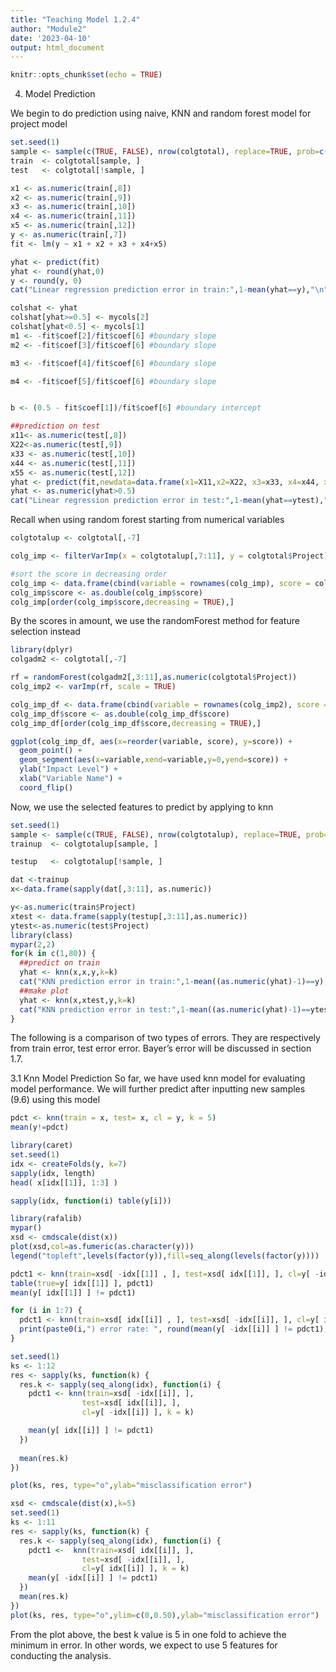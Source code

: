 ---
title: "Teaching Model 1.2.4"
author: "Module2"
date: '2023-04-10'
output: html_document
---

```{r setup, include=FALSE}
knitr::opts_chunk$set(echo = TRUE)
```

4. Model Prediction

We begin to do prediction using naive, KNN and random forest model for project model

```{r}
set.seed(1)
sample <- sample(c(TRUE, FALSE), nrow(colgtotal), replace=TRUE, prob=c(0.7,0.3))
train  <- colgtotal[sample, ]
test   <- colgtotal[!sample, ]

```


```{r}
x1 <- as.numeric(train[,8])
x2 <- as.numeric(train[,9])
x3 <- as.numeric(train[,10])
x4 <- as.numeric(train[,11])
x5 <- as.numeric(train[,12])
y <- as.numeric(train[,7])
fit <- lm(y ~ x1 + x2 + x3 + x4+x5)

```



```{r}
yhat <- predict(fit)
yhat <- round(yhat,0)
y <- round(y, 0)
cat("Linear regression prediction error in train:",1-mean(yhat==y),"\n")

```



```{r}
colshat <- yhat
colshat[yhat>=0.5] <- mycols[2]
colshat[yhat<0.5] <- mycols[1]
m1 <- -fit$coef[2]/fit$coef[6] #boundary slope
m2 <- -fit$coef[3]/fit$coef[6] #boundary slope

m3 <- -fit$coef[4]/fit$coef[6] #boundary slope

m4 <- -fit$coef[5]/fit$coef[6] #boundary slope


b <- (0.5 - fit$coef[1])/fit$coef[6] #boundary intercept

```


```{r}

##prediction on test
x11<- as.numeric(test[,8])
X22<-as.numeric(test[,9])
x33 <- as.numeric(test[,10])
x44 <- as.numeric(test[,11])
x55 <- as.numeric(test[,12])
yhat <- predict(fit,newdata=data.frame(x1=X11,x2=X22, x3=x33, x4=x44, x5=x55))
yhat <- as.numeric(yhat>0.5)
cat("Linear regression prediction error in test:",1-mean(yhat==ytest),"\n")

```


Recall when using random forest starting from numerical variables


```{r}
colgtotalup <- colgtotal[,-7]

```



```{r}
colg_imp <- filterVarImp(x = colgtotalup[,7:11], y = colgtotal$Project)

#sort the score in decreasing order
colg_imp <- data.frame(cbind(variable = rownames(colg_imp), score = colg_imp[,1]))
colg_imp$score <- as.double(colg_imp$score)
colg_imp[order(colg_imp$score,decreasing = TRUE),]

```

By the scores in amount, we use the randomForest method for feature selection instead


```{r}
library(dplyr)
colgadm2 <- colgtotal[,-7]

rf = randomForest(colgadm2[,3:11],as.numeric(colgtotal$Project))
colg_imp2 <- varImp(rf, scale = TRUE)

colg_imp_df <- data.frame(cbind(variable = rownames(colg_imp2), score = colg_imp2[,1]))
colg_imp_df$score <- as.double(colg_imp_df$score)
colg_imp_df[order(colg_imp_df$score,decreasing = TRUE),]

```


```{r}
ggplot(colg_imp_df, aes(x=reorder(variable, score), y=score)) + 
  geom_point() +
  geom_segment(aes(x=variable,xend=variable,y=0,yend=score)) +
  ylab("Impact Level") +
  xlab("Variable Name") +
  coord_flip()


```


Now, we use the selected features to predict by applying to knn


```{r}
set.seed(1)
sample <- sample(c(TRUE, FALSE), nrow(colgtotalup), replace=TRUE, prob=c(0.7,0.3))
trainup  <- colgtotalup[sample, ]

testup   <- colgtotalup[!sample, ]

```


```{r}
dat <-trainup
x<-data.frame(sapply(dat[,3:11], as.numeric))

y<-as.numeric(train$Project)
xtest <- data.frame(sapply(testup[,3:11],as.numeric))
ytest<-as.numeric(test$Project)
library(class)
mypar(2,2)
for(k in c(1,80)) {
  ##predict on train
  yhat <- knn(x,x,y,k=k)
  cat("KNN prediction error in train:",1-mean((as.numeric(yhat)-1)==y),"\n")
  ##make plot
  yhat <- knn(x,xtest,y,k=k)
  cat("KNN prediction error in test:",1-mean((as.numeric(yhat)-1)==ytest),"\n")
}

```
The following is a comparison of two types of errors. They are respectively from train error, test error error. Bayer's error will be discussed in section 1.7.



3.1 Knn Model Prediction 
So far, we have used knn model for evaluating model performance. We will further predict after inputting new samples (9.6) using this model

```{r}
pdct <- knn(train = x, test= x, cl = y, k = 5)
mean(y!=pdct)

```



```{r}
library(caret)
set.seed(1)
idx <- createFolds(y, k=7)
sapply(idx, length)
head( x[idx[[1]], 1:3] ) 
```




```{r}
sapply(idx, function(i) table(y[i]))

```



```{r}
library(rafalib)
mypar()
xsd <- cmdscale(dist(x))
plot(xsd,col=as.fumeric(as.character(y)))
legend("topleft",levels(factor(y)),fill=seq_along(levels(factor(y))))

```




```{r}
pdct1 <- knn(train=xsd[ -idx[[1]] , ], test=xsd[ idx[[1]], ], cl=y[ -idx[[1]] ], k=5)
table(true=y[ idx[[1]] ], pdct1)
mean(y[ idx[[1]] ] != pdct1)

```



```{r}
for (i in 1:7) {
  pdct1 <- knn(train=xsd[ idx[[i]] , ], test=xsd[ -idx[[i]], ], cl=y[ idx[[i]] ], k=5)
  print(paste0(i,") error rate: ", round(mean(y[ -idx[[i]] ] != pdct1),4)))
}

```

```{r}
set.seed(1)
ks <- 1:12
res <- sapply(ks, function(k) {
  res.k <- sapply(seq_along(idx), function(i) {
    pdct1 <- knn(train=xsd[ -idx[[i]], ],
                test=xsd[ idx[[i]], ],
                cl=y[ -idx[[i]] ], k = k)

    mean(y[ idx[[i]] ] != pdct1)
  })
 
  mean(res.k)
})

```



```{r}
plot(ks, res, type="o",ylab="misclassification error")
```



```{r}
xsd <- cmdscale(dist(x),k=5)
set.seed(1)
ks <- 1:11
res <- sapply(ks, function(k) {
  res.k <- sapply(seq_along(idx), function(i) {
    pdct1 <-  knn(train=xsd[ idx[[i]], ],
                test=xsd[ -idx[[i]], ],
                cl=y[ idx[[i]] ], k = k)
    mean(y[ -idx[[i]] ] != pdct1)
  })
  mean(res.k)
})
plot(ks, res, type="o",ylim=c(0,0.50),ylab="misclassification error")

```

From the plot above, the best k value is 5 in one fold to achieve the minimum in error. In other words, we expect to use 5 features for conducting the analysis.


